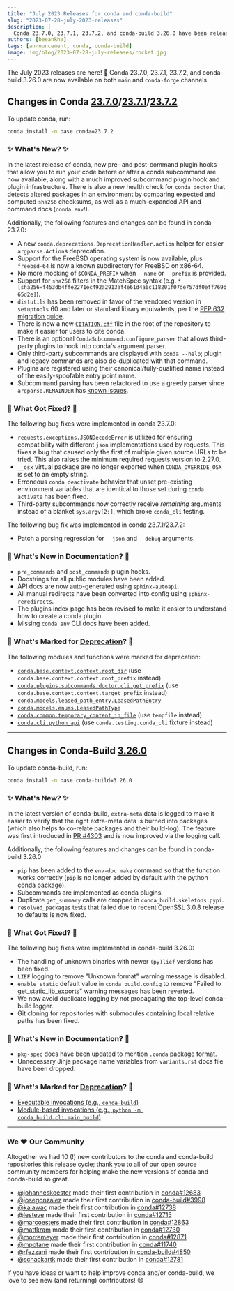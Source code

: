 ```yaml
---
title: "July 2023 Releases for conda and conda-build"
slug: "2023-07-28-july-2023-releases"
description: |
  Conda 23.7.0, 23.7.1, 23.7.2, and conda-build 3.26.0 have been released! 🎉
authors: [beeankha]
tags: [announcement, conda, conda-build]
image: img/blog/2023-07-28-july-releases/rocket.jpg
---
```


The July 2023 releases are here! 🎊 Conda 23.7.0, 23.7.1, 23.7.2, and conda-build 3.26.0 are now available on both `main` and `conda-forge` channels.

## Changes in Conda [23.7.0](https://github.com/conda/conda/releases/tag/23.7.0)/[23.7.1](https://github.com/conda/conda/releases/tag/23.7.1)/[23.7.2](https://github.com/conda/conda/releases/tag/23.7.2)

To update conda, run:

```bash
conda install -n base conda=23.7.2
```

### ✨ What's New? ✨

In the latest release of conda, new pre- and post-command plugin hooks that allow you to run your code before or after a conda subcommand are now available, along with a much improved subcommand plugin hook and plugin infrastructure. There is also a new health check for `conda doctor` that detects altered packages in an environment by comparing expected and computed `sha256` checksums, as well as a much-expanded API and command docs (`conda env`!).

<!-- truncate -->

Additionally, the following features and changes can be found in conda 23.7.0:

- A new `conda.deprecations.DeprecationHandler.action` helper for easier `argparse.Action`s deprecation.
- Support for the FreeBSD operating system is now available, plus `freebsd-64` is now a known subdirectory for FreeBSD on x86-64.
- No more mocking of `$CONDA_PREFIX` when `--name` or `--prefix` is provided.
- Support for `sha256` filters in the MatchSpec syntax (e.g. `*[sha256=f453db4ffe2271ec492a2913af4e61d4a6c118201f07de757df0eff769b65d2e]`).
- `distutils` has been removed in favor of the vendored version in `setuptools` 60 and later or standard library equivalents, per the [PEP 632 migration guide](https://peps.python.org/pep-0632/#migration-advice).
- There is now a new [`CITATION.cff`](https://github.com/conda/conda/blob/main/CITATION.cff) file in the root of the repository to make it easier for users to cite conda.
- There is an optional `CondaSubcommand.configure_parser` that allows third-party plugins to hook into conda's argument parser.
- Only third-party subcommands are displayed with `conda --help`; plugin and legacy commands are also de-duplicated with that command.
- Plugins are registered using their canonical/fully-qualified name instead of the easily-spoofable entry point name.
- Subcommand parsing has been refactored to use a greedy parser since `argparse.REMAINDER` has [known issues](https://github.com/python/cpython/issues/61252).

### 🔧 What Got Fixed? 🔧

The following bug fixes were implemented in conda 23.7.0:

- `requests.exceptions.JSONDecodeError` is utilized for ensuring compatibility with different `json` implementations used by requests. This fixes a bug that caused only the first of multiple given source URLs to be tried. This also raises the minimum required requests version to 2.27.0.
- `__osx` virtual package are no longer exported when `CONDA_OVERRIDE_OSX` is set to an empty string.
- Erroneous `conda deactivate` behavior that unset pre-existing environment variables that are identical to those set during `conda activate` has been fixed.
- Third-party subcommands now correctly receive _remaining_ arguments instead of a blanket `sys.argv[2:]`, which broke `conda_cli` testing.

The following bug fix was implemented in conda 23.7.1/23.7.2:

- Patch a parsing regression for `--json` and `--debug` arguments.

### 📄 What's New in Documentation? 📄

- `pre_commands` and `post_commands` plugin hooks.
- Docstrings for all public modules have been added.
- API docs are now auto-generated using `sphinx-autoapi`.
- All manual redirects have been converted into config using `sphinx-reredirects`.
- The plugins index page has been revised to make it easier to understand how to create a conda plugin.
- Missing `conda env` CLI docs have been added.

### 🌅 What's Marked for [Deprecation](https://github.com/conda-incubator/ceps/blob/main/cep-9.md)? 🌅

The following modules and functions were marked for deprecation:

- [`conda.base.context.context.root_dir`](https://github.com/conda/conda/pull/12701) (use `conda.base.context.context.root_prefix` instead)
- [`conda.plugins.subcommands.doctor.cli.get_prefix`](https://github.com/conda/conda/pull/12725) (use `conda.base.context.context.target_prefix` instead)
- [`conda.models.leased_path_entry.LeasedPathEntry`](https://github.com/conda/conda/pull/12735)
- [`conda.models.enums.LeasedPathType`](https://github.com/conda/conda/pull/12735)
- [`conda.common.temporary_content_in_file`](https://github.com/conda/conda/pull/12795) (use `tempfile` instead)
- [`conda.cli.python_api`](https://github.com/conda/conda/pull/12796) (use `conda.testing.conda_cli` fixture instead)

---

## Changes in Conda-Build [3.26.0](https://github.com/conda/conda-build/releases/tag/3.26.0)

To update conda-build, run:

```bash
conda install -n base conda-build=3.26.0
```

### ✨ What's New? ✨

In the latest version of conda-build, `extra-meta` data is logged to make it easier to verify that the right extra-meta data is burned into packages (which also helps to co-relate packages and their build-log). The feature was first introduced in [PR #4303](https://github.com/conda/conda-build/pull/4303) and is now improved via the logging call.

Additionally, the following features and changes can be found in conda-build 3.26.0:

- `pip` has been added to the `env-doc make` command so that the function works correctly (`pip` is no longer added by default with the python conda package).
- Subcommands are implemented as conda plugins.
- Duplicate `get_summary` calls are dropped in `conda_build.skeletons.pypi`.
- `resolved_packages` tests that failed due to recent OpenSSL 3.0.8 release to defaults is now fixed.

### 🔧 What Got Fixed? 🔧

The following bug fixes were implemented in conda-build 3.26.0:

- The handling of unknown binaries with newer `(py)lief` versions has been fixed.
- `LIEF` logging to remove "Unknown format" warning message is disabled.
- `enable_static` default value in `conda_build.config` to remove "Failed to get_static_lib_exports" warning messages has been reverted.
- We now avoid duplicate logging by not propagating the top-level conda-build logger.
- Git cloning for repositories with submodules containing local relative paths has been fixed.

### 📄 What's New in Documentation? 📄

- `pkg-spec` docs have been updated to mention `.conda` package format.
- Unnecessary Jinja package name variables from `variants.rst` docs file have been dropped.

### 🌅 What's Marked for [Deprecation](https://github.com/conda-incubator/ceps/blob/main/cep-9.md)? 🌅

- [Executable invocations (e.g., `conda-build`)](https://github.com/conda/conda-build/pull/4921)
- [Module-based invocations (e.g., `python -m conda_build.cli.main_build`)](https://github.com/conda/conda-build/pull/4921)

---

### We ❤️ Our Community

Altogether we had 10 (!) new contributors to the conda and conda-build repositories this release cycle; thank you to all of our open source community members for helping make the new versions of conda and conda-build so great.

- [@johanneskoester](https://github.com/johanneskoester) made their first contribution in [conda#12683](https://github.com/conda/conda/pull/12683)
- [@josegonzalez](https://github.com/josegonzalez) made their first contribution in [conda-build#3998](https://github.com/conda/conda-build/pull/3998)
- [@kalawac](https://github.com/kalawac) made their first contribution in [conda#12738](https://github.com/conda/conda/pull/12738)
- [@lesteve](https://github.com/lesteve) made their first contribution in [conda#12715](https://github.com/conda/conda/pull/12715)
- [@marcoesters](https://github.com/marcoesters) made their first contribution in [conda#12863](https://github.com/conda/conda/pull/12863)
- [@mattkram](https://github.com/mattkram) made their first contribution in [conda#12730](https://github.com/conda/conda/pull/12730)
- [@morremeyer](https://github.com/morremeyer) made their first contribution in [conda#12871](https://github.com/conda/conda/pull/12871)
- [@mpotane](https://github.com/mpotane) made their first contribution in [conda#11740](https://github.com/conda/conda/pull/11740)
- [@rfezzani](https://github.com/rfezzani) made their first contribution in [conda-build#4850](https://github.com/conda/conda-build/pull/4850)
- [@schackartk](https://github.com/schackartk) made their first contribution in [conda#12781](https://github.com/conda/conda/pull/12781)

If you have ideas or want to help improve conda and/or conda-build, we love to see new (and returning) contributors! 😄
